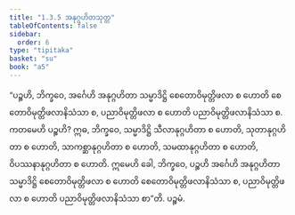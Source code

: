 ```yaml
---
title: "1.3.5 အနုဂ္ဂဟိတသုတ္တ"
tableOfContents: false
sidebar:
  order: 6
type: "tipitaka"
basket: "su"
book: "a5"
---
```



<DynamicBreadcrumb />

<Division number="25" book="a5">

<Paragraph number="92" book="a5">
“ပဉ္စဟိ, ဘိက္ခဝေ, အင်္ဂေဟိ အနုဂ္ဂဟိတာ သမ္မာဒိဋ္ဌိ စေတောဝိမုတ္တိဖလာ စ ဟောတိ စေတောဝိမုတ္တိဖလာနိသံသာ စ, ပညာဝိမုတ္တိဖလာ စ ဟောတိ ပညာဝိမုတ္တိဖလာနိသံသာ စ.
</Paragraph>

<Paragraph number="93" book="a5">
ကတမေဟိ ပဉ္စဟိ? ဣဓ, ဘိက္ခဝေ, သမ္မာဒိဋ္ဌိ သီလာနုဂ္ဂဟိတာ စ ဟောတိ, သုတာနုဂ္ဂဟိတာ စ ဟောတိ, သာကစ္ဆာနုဂ္ဂဟိတာ စ ဟောတိ, သမထာနုဂ္ဂဟိတာ စ ဟောတိ, ဝိပဿနာနုဂ္ဂဟိတာ စ ဟောတိ. ဣမေဟိ ခေါ, ဘိက္ခဝေ, ပဉ္စဟိ အင်္ဂေဟိ အနုဂ္ဂဟိတာ သမ္မာဒိဋ္ဌိ စေတောဝိမုတ္တိဖလာ စ ဟောတိ စေတောဝိမုတ္တိဖလာနိသံသာ စ, ပညာဝိမုတ္တိဖလာ စ ဟောတိ ပညာဝိမုတ္တိဖလာနိသံသာ စာ”တိ.

</Paragraph>
</Division>

<Paragraph number="94" type="center" book="a5">
ပဉ္စမံ.
</Paragraph>